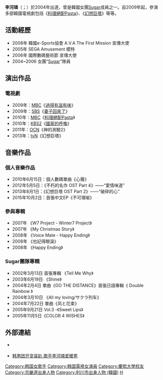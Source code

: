 {{藝人
| 姓名 = 李河璘<br />이하린
| 類型 = 女歌手
| 圖片 = Lee Ha-Rin.jpg
| 圖片簡介 = 1/11/2015 紅磡黃埔新天地
| 外文名 = 이하린
| 外文 = ko、Harin
| 英文名 = Lee Ha-Rin
| 出生地點 = {{KOR}}[[京畿道|京畿道]][[利川市_(京畿道)|利川市]]
| 國籍 = {{KOR}}
| 職業 = [[歌手|歌手]]、[[演員|演員]]
| 出道日期 = 2004年
| 出道作 =  《Tell Me Why》 
| 代表作 = 《不可理喻》
| 活躍年代 = 2004年至今
| 教育程度 = [[慶熙大學|慶熙大學]]後現代音樂學科
| 唱片公司 = [[星淘娛樂|星淘娛樂]]（亞洲）（2015年至今）
| 經紀公司 = [[星淘娛樂|星淘娛樂]]（亞洲）（2015年至今）
| 相關團體 = [[Sugar_(組合)|Sugar]]
| 網站 = 
}}
'''李河璘'''（{{lang-ko|'''이하린'''}}；{{bd|1983年|9月8日}}）於2004年出道，曾是韓國女團[[Sugar_(組合)|Sugar]]成員之一。自2009年起，參演多部韓國電視劇包括《[[Pasta_(電視劇)|料理絕配Pasta]]》、《[[幻想巨塔|幻想巨塔]]》等等。

== 活動經歷 ==
*2008年 韓國e-Sports協會 A.V.A The First Mission 宣傳大使
*2005年 SEGA Amusement 模特
*2006年 國際數碼藝術節 宣傳大使
*2004~2006 女團“[[Sugar_(組合)|Sugar]]”隊員

== 演出作品 ==
=== 電視劇 ===
*2009年：[[MBC|MBC]]《[[過得有滋有味|過得有滋有味]]》
*2009年：[[SBS_(韓國)|SBS]]《[[妻子回來了|妻子回來了]]》
*2010年：[[MBC|MBC]]《[[Pasta_(電視劇)|料理絕配Pasta]]》
*2010年：[[KBS2|KBS2]]《[[國家的呼喚|國家的呼喚]]》
*2011年：[[OCN|OCN]]《神的測驗2》
*2013年：[[tvN|tvN]]《幻想巨塔》

== 音樂作品 ==
=== 個人音樂作品 ===
*2010年6月15日：個人數碼單曲《心聲》
*2012年5月5日：《不朽的名作 OST Part 4》——“愛情味道”
*2013年8月1日：《幻想巨塔 OST Part 2》——“破碎的心”
*2015年10月2日：首張中文EP《不可理喻》

=== 參與專輯 ===
*2007年 《W7 Project - Winter7 Project》
*2007年 《My Christmas Story》
*2008年 《Voice Mate - Happy Ending》
*2008年 《也記得眼淚》
*2008年 《Happy Ending》

=== Sugar團隊專輯 ===
*2002年3月13日 首張專輯 《Tell Me Why》
*2003年6月19日 《Shine》
*2004年2月4日 單曲《GO THE DISTANCE》首張日語專輯《 Double Rainbow 》
*2004年3月10日 《All my loving/サクラ列车》
*2004年7月22日 單曲《风と花束》
*2005年9月21日 Vol.3 -《Sweet Lips》
*2005年11月5日《COLOR 4 WISHES》

== 外部連結 ==
* {{official|http://www.stargazegrp.com|所屬公司SG Music亞洲官方網站}} {{en}}
* [http://video.sina.com.cn/p/ent/y/2014-12-26/133064435621.html 韩男团开变装趴 歌手李河璘爱暖男] {{Wayback|url=http://video.sina.com.cn/p/ent/y/2014-12-26/133064435621.html |date=20200418104944 }}

{{DEFAULTSORT: Lee Ha-Rin}}
[[Category:韩国女歌手|Category:韩国女歌手]]
[[Category:韩国電視女演員|Category:韩国電視女演員]]
[[Category:慶熙大學校友|Category:慶熙大學校友]]
[[Category:京畿道出身人物|Category:京畿道出身人物]]
[[Category:利川市出身人物_(韓國)|Category:利川市出身人物 (韓國)]]
[[Category:李姓|H]]